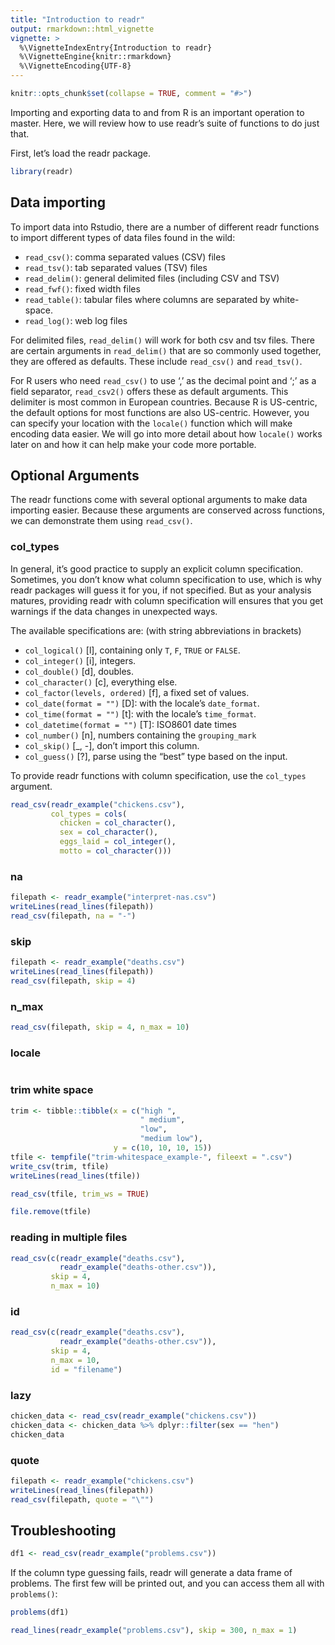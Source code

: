 ```yaml
---
title: "Introduction to readr"
output: rmarkdown::html_vignette
vignette: >
  %\VignetteIndexEntry{Introduction to readr}
  %\VignetteEngine{knitr::rmarkdown}
  %\VignetteEncoding{UTF-8}
---
```


```r
knitr::opts_chunk$set(collapse = TRUE, comment = "#>")
```

Importing and exporting data to and from R is an important operation to master.
Here, we will review how to use readr's suite of functions to do just that.

First, let's load the readr package.

```r
library(readr)
```

## Data importing

To import data into Rstudio, there are a number of different readr functions to import different types of data files found in the wild:

* `read_csv()`: comma separated values (CSV) files
* `read_tsv()`: tab separated values (TSV) files
* `read_delim()`: general delimited files (including CSV and TSV)
* `read_fwf()`: fixed width files
* `read_table()`: tabular files where columns are separated by white-space.
* `read_log()`: web log files

For delimited files, `read_delim()` will work for both csv and tsv files. There are certain arguments in `read_delim()` that are so commonly used together, they are offered as defaults. These include `read_csv()` and `read_tsv()`.

For R users who need `read_csv()` to use ',' as the decimal point and ';' as a field separator, `read_csv2()` offers these as default arguments.
This delimiter is most common in European countries.
Because R is US-centric, the default options for most functions are also US-centric. However, you can specify your location with the `locale()` function which will make encoding data easier.
We will go into more detail about how `locale()` works later on and how it can help make your code more portable.

## Optional Arguments

The readr functions come with several optional arguments to make data importing easier.
Because these arguments are conserved across functions, we can demonstrate them using `read_csv()`.

### col_types

In general, it's good practice to supply an explicit column specification.
Sometimes, you don't know what column specification to use, which is why readr packages will guess it for you, if not specified.
But as your analysis matures, providing readr with column specification will ensures that you get warnings if the data changes in unexpected ways.

The available specifications are: (with string abbreviations in brackets)

* `col_logical()` [l], containing only `T`, `F`, `TRUE` or `FALSE`.
* `col_integer()` [i], integers.
* `col_double()` [d], doubles.
* `col_character()` [c], everything else.
* `col_factor(levels, ordered)` [f], a fixed set of values.
* `col_date(format = "")` [D]: with the locale's `date_format`.
* `col_time(format = "")` [t]: with the locale's `time_format`.
* `col_datetime(format = "")` [T]: ISO8601 date times
* `col_number()` [n], numbers containing the `grouping_mark`
* `col_skip()` [_, -], don't import this column.
* `col_guess()` [?], parse using the "best" type based on the input.

To provide readr functions with column specification, use the `col_types` argument.

```r
read_csv(readr_example("chickens.csv"),
         col_types = cols(
           chicken = col_character(),
           sex = col_character(),
           eggs_laid = col_integer(),
           motto = col_character()))
```

### na

```r
filepath <- readr_example("interpret-nas.csv")
writeLines(read_lines(filepath))
read_csv(filepath, na = "-")
```

### skip

```r
filepath <- readr_example("deaths.csv")
writeLines(read_lines(filepath))
read_csv(filepath, skip = 4)
```

### n_max

```r
read_csv(filepath, skip = 4, n_max = 10)
```

### locale

```r

```


### trim white space

```r
trim <- tibble::tibble(x = c("high ", 
                             " medium", 
                             "low", 
                             "medium low"), 
                       y = c(10, 10, 10, 15))
tfile <- tempfile("trim-whitespace_example-", fileext = ".csv")
write_csv(trim, tfile)
writeLines(read_lines(tfile))
```

```r
read_csv(tfile, trim_ws = TRUE)
```

```r
file.remove(tfile)
```

### reading in multiple files

```r
read_csv(c(readr_example("deaths.csv"), 
           readr_example("deaths-other.csv")), 
         skip = 4, 
         n_max = 10)

```
### id

```r
read_csv(c(readr_example("deaths.csv"), 
           readr_example("deaths-other.csv")), 
         skip = 4, 
         n_max = 10, 
         id = "filename")

```

### lazy

```r
chicken_data <- read_csv(readr_example("chickens.csv"))
chicken_data <- chicken_data %>% dplyr::filter(sex == "hen")
chicken_data
```

### quote

```r
filepath <- readr_example("chickens.csv")
writeLines(read_lines(filepath))
read_csv(filepath, quote = "\"")
```

## Troubleshooting

```r
df1 <- read_csv(readr_example("problems.csv"))
```

If the column type guessing fails, readr will generate a data frame of problems.
The first few will be printed out, and you can access them all with `problems()`:

```r
problems(df1)
```

```r
read_lines(readr_example("problems.csv"), skip = 300, n_max = 1)
```
